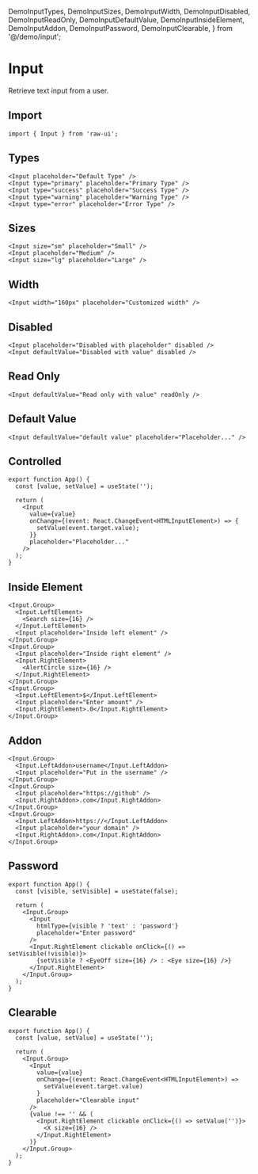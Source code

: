  DemoInputTypes,
  DemoInputSizes,
  DemoInputWidth,
  DemoInputDisabled,
  DemoInputReadOnly,
  DemoInputDefaultValue,
  DemoInputInsideElement,
  DemoInputAddon,
  DemoInputPassword,
  DemoInputClearable,
} from '@/demo/input';

# Input

Retrieve text input from a user.

## Import

```tsx
import { Input } from 'raw-ui';
```

## Types

<DemoInputTypes />

```tsx
<Input placeholder="Default Type" />
<Input type="primary" placeholder="Primary Type" />
<Input type="success" placeholder="Success Type" />
<Input type="warning" placeholder="Warning Type" />
<Input type="error" placeholder="Error Type" />
```

## Sizes

<DemoInputSizes />

```tsx
<Input size="sm" placeholder="Small" />
<Input placeholder="Medium" />
<Input size="lg" placeholder="Large" />
```

## Width

<DemoInputWidth />

```tsx
<Input width="160px" placeholder="Customized width" />
```

## Disabled

<DemoInputDisabled />

```tsx
<Input placeholder="Disabled with placeholder" disabled />
<Input defaultValue="Disabled with value" disabled />
```

## Read Only

<DemoInputReadOnly />

```tsx
<Input defaultValue="Read only with value" readOnly />
```

## Default Value

<DemoInputDefaultValue />

```tsx
<Input defaultValue="default value" placeholder="Placeholder..." />
```

## Controlled

```tsx
export function App() {
  const [value, setValue] = useState('');

  return (
    <Input
      value={value}
      onChange={(event: React.ChangeEvent<HTMLInputElement>) => {
        setValue(event.target.value);
      }}
      placeholder="Placeholder..."
    />
  );
}
```

## Inside Element

<DemoInputInsideElement />

```tsx
<Input.Group>
  <Input.LeftElement>
    <Search size={16} />
  </Input.LeftElement>
  <Input placeholder="Inside left element" />
</Input.Group>
<Input.Group>
  <Input placeholder="Inside right element" />
  <Input.RightElement>
    <AlertCircle size={16} />
  </Input.RightElement>
</Input.Group>
<Input.Group>
  <Input.LeftElement>$</Input.LeftElement>
  <Input placeholder="Enter amount" />
  <Input.RightElement>.0</Input.RightElement>
</Input.Group>
```

## Addon

<DemoInputAddon />

```tsx
<Input.Group>
  <Input.LeftAddon>username</Input.LeftAddon>
  <Input placeholder="Put in the username" />
</Input.Group>
<Input.Group>
  <Input placeholder="https://github" />
  <Input.RightAddon>.com</Input.RightAddon>
</Input.Group>
<Input.Group>
  <Input.LeftAddon>https://</Input.LeftAddon>
  <Input placeholder="your domain" />
  <Input.RightAddon>.com</Input.RightAddon>
</Input.Group>
```

## Password

<DemoInputPassword />

```tsx
export function App() {
  const [visible, setVisible] = useState(false);

  return (
    <Input.Group>
      <Input
        htmlType={visible ? 'text' : 'password'}
        placeholder="Enter password"
      />
      <Input.RightElement clickable onClick={() => setVisible(!visible)}>
        {setVisible ? <EyeOff size={16} /> : <Eye size={16} />}
      </Input.RightElement>
    </Input.Group>
  );
}
```

## Clearable

<DemoInputClearable />

```tsx
export function App() {
  const [value, setValue] = useState('');

  return (
    <Input.Group>
      <Input
        value={value}
        onChange={(event: React.ChangeEvent<HTMLInputElement>) =>
          setValue(event.target.value)
        }
        placeholder="Clearable input"
      />
      {value !== '' && (
        <Input.RightElement clickable onClick={() => setValue('')}>
          <X size={16} />
        </Input.RightElement>
      )}
    </Input.Group>
  );
}
```
